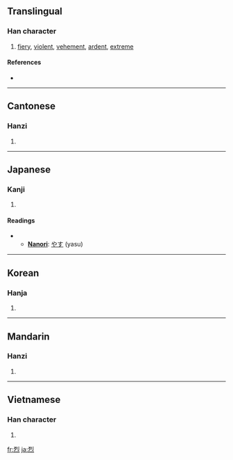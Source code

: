 ==Translingual==

===Han character===
{{Han char|rn=86|rad=火|as=06|sn=10|four=1233<sub>0</sub>|canj=一弓火 (MNF)}}

# [[fiery]], [[violent]], [[vehement]], [[ardent]], [[extreme]]

====References====
* {{Han ref|kx=0669.160|dkj=18987|dj=1078.210|hdz=32201.120|uh=70C8|ud=28872|bh=AF50|bd=44880}}

----

==Cantonese==

===Hanzi===
{{yue-hanzi|jyut=|y=lit6}}

# {{defn|Cantonese|sort=火06}}

----

==Japanese==

===Kanji===
{{ja-kanji|grade=c|rs=火06}}

# {{defn|Japanese}}

====Readings====
{{ja-readings|on=[[れつ]] (retsu)|kun=[[はげしい]] (hageshii)}}
** '''[[Nanori]]''': [[やす]] (yasu)

----

==Korean==

===Hanja===
{{ko-hanja|hangeul=렬>열|eumhun=|rv=ryeol>yeol|mr=ryŏl>yŏl|y=lyel>yel}}

# {{defn|Korean|sort=火06}}

----

==Mandarin==

===Hanzi===
{{cmn-hanzi|pin=[[liè]] ([[lie4]]), [[yàng]] ([[yang4]])|wg=lieh<sup>4</sup>, yang<sup>4</sup>}}

# {{defn|Mandarin|sort=火06}}

----

==Vietnamese==

===Han character===
{{vi-hantu|[[liệt]], [[lét]], [[lẹt]], [[lết]], [[lướt]], [[rét]], [[rẹt]], [[riệt]]|rs=火06}}

# {{defn|Vietnamese|sort=火06}}

[[fr:烈]]
[[ja:烈]]
